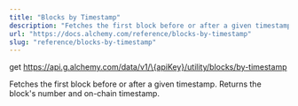 ```yaml
---
title: "Blocks by Timestamp"
description: "Fetches the first block before or after a given timestamp. Returns the block's number and on-chain timestamp."
url: "https://docs.alchemy.com/reference/blocks-by-timestamp"
slug: "reference/blocks-by-timestamp"
---
```


get https://api.g.alchemy.com/data/v1/\{apiKey}/utility/blocks/by-timestamp

Fetches the first block before or after a given timestamp. Returns the block's number and on-chain timestamp.
